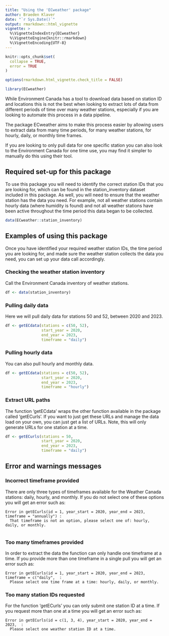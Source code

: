 ```yaml
---
title: "Using the 'ECweather' package"
author: Braeden Klaver
date: "`r Sys.Date()`"
output: rmarkdown::html_vignette
vignette: >
  %\VignetteIndexEntry{ECweather}
  %\VignetteEngine{knitr::rmarkdown}
  %\VignetteEncoding{UTF-8}
---
```


```r
knitr::opts_chunk$set(
  collapse = TRUE,
  error = TRUE
)

options(rmarkdown.html_vignette.check_title = FALSE)

```

```r

library(ECweather)

```

While Environment Canada has a tool to download data based on station ID and locations
this is not the best when looking to extract lots of data from different periods of time
over many weather stations, especially if you are looking to automate this process in a 
data pipeline. 

The package ECweather aims to make this process easier by allowing users to extract data
from many time periods, for many weather stations, for hourly, daily, or monthly time frames.

If you are looking to only pull data for one specific station you can also look to the Environment
Canada for one time use, you may find it simpler to manually do this using their tool.

## Required set-up for this package

To use this package you will need to identify the correct station IDs that you are looking for, 
which can be found in the station_inventory dataset included in this package. As well, you 
will need to ensure that the weather station has the data you need. For example, not all weather
stations contain hourly data (where humidity is found) and not all weather stations have been active
throughout the time period this data began to be collected.

```r

data(ECweather::station_inventory)

```

## Examples of using this package

Once you have identified your required weather station IDs, the time period you are looking for,
and made sure the weather station collects the data you need, you can set up your data call accordingly.

### Checking the weather station inventory

Call the Environment Canada inventory of weather stations.

```r

df <- data(station_inventory)

```

### Pulling daily data

Here we will pull daily data for stations 50 and 52, between 2020 and 2023.

```r

df <- getECdata(stations = c(50, 52),
                start_year = 2020,
                end_year = 2023,
                timeframe = "daily")

```

### Pulling hourly data

You can also pull hourly and monthly data.

```r

df <- getECdata(stations = c(50, 52),
                start_year = 2020,
                end_year = 2023,
                timeframe = "hourly")

```

### Extract URL paths

The function 'getECdata' wraps the other function available in the package called 'getECurls'.
If you want to just get these URLs and manage the data load on your own, you can just get a 
list of URLs. Note, this will only generate URLs for one station at a time.

```r

df <- getECurls(stations = 50,
                start_year = 2020,
                end_year = 2023,
                timeframe = "daily")

```


## Error and warnings messages

### Incorrect timeframe provided

There are only three types of timeframes available for the Weather Canada stations: 
daily, hourly, and monthly. If you do not select one of these options you will get an error
such as:

```
Error in getECurls(id = 1, year_start = 2020, year_end = 2023, timeframe = "annually") : 
  That timeframe is not an option, please select one of: hourly, daily, or monthly.
  
```

### Too many timeframes provided

In order to extract the data the function can only handle one timeframe at a time. If
you provide more than one timeframe in a single pull you will get an error such as:

```
Error in getECurls(id = 1, year_start = 2020, year_end = 2023, timeframe = c("daily",  : 
  Please select one time frame at a time: hourly, daily, or monthly.
```

### Too many station IDs requested

For the function 'getECurls' you can only submit one station ID at a time. If you
request more than one at a time you will get an error such as:

```
Error in getECurls(id = c(1, 3, 4), year_start = 2020, year_end = 2023,  : 
  Please select one weather station ID at a time.
```

